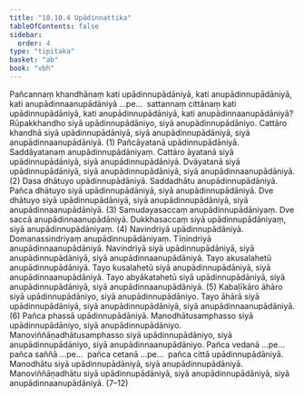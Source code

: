 ```yaml
---
title: "18.10.4 Upādinnattika"
tableOfContents: false
sidebar:
  order: 4
type: "tipitaka"
basket: "ab"
book: "vbh"
---
```



<DynamicBreadcrumb />

<Division number="1041" book="vbh">

<Paragraph number="3236" book="vbh">
Pañcannaṃ khandhānaṃ kati upādinnupādāniyā, kati anupādinnupādāniyā, kati anupādinnaanupādāniyā …pe…  sattannaṃ cittānaṃ kati upādinnupādāniyā, kati anupādinnupādāniyā, kati anupādinnaanupādāniyā?
</Paragraph>

<Paragraph number="3237" book="vbh">
Rūpakkhandho siyā upādinnupādāniyo, siyā anupādinnupādāniyo. Cattāro khandhā siyā upādinnupādāniyā, siyā anupādinnupādāniyā, siyā anupādinnaanupādāniyā. (1)
</Paragraph>

<Paragraph number="3238" book="vbh">
Pañcāyatanā upādinnupādāniyā. Saddāyatanaṃ anupādinnupādāniyaṃ. Cattāro āyatanā siyā upādinnupādāniyā, siyā anupādinnupādāniyā. Dvāyatanā siyā upādinnupādāniyā, siyā anupādinnupādāniyā, siyā anupādinnaanupādāniyā. (2)
</Paragraph>

<Paragraph number="3239" book="vbh">
Dasa dhātuyo upādinnupādāniyā. Saddadhātu anupādinnupādāniyā. Pañca dhātuyo siyā upādinnupādāniyā, siyā anupādinnupādāniyā. Dve dhātuyo siyā upādinnupādāniyā, siyā anupādinnupādāniyā, siyā anupādinnaanupādāniyā. (3)
</Paragraph>

<Paragraph number="3240" book="vbh">
Samudayasaccaṃ anupādinnupādāniyaṃ. Dve saccā anupādinnaanupādāniyā. Dukkhasaccaṃ siyā upādinnupādāniyaṃ, siyā anupādinnupādāniyaṃ. (4)
</Paragraph>

<Paragraph number="3241" book="vbh">
Navindriyā upādinnupādāniyā. Domanassindriyaṃ anupādinnupādāniyaṃ. Tīṇindriyā anupādinnaanupādāniyā. Navindriyā siyā upādinnupādāniyā, siyā anupādinnupādāniyā, siyā anupādinnaanupādāniyā. Tayo akusalahetū anupādinnupādāniyā. Tayo kusalahetū siyā anupādinnupādāniyā, siyā anupādinnaanupādāniyā. Tayo abyākatahetū siyā upādinnupādāniyā, siyā anupādinnupādāniyā, siyā anupādinnaanupādāniyā. (5)
</Paragraph>

<Paragraph number="3242" book="vbh">
Kabaḷīkāro āhāro siyā upādinnupādāniyo, siyā anupādinnupādāniyo. Tayo āhārā siyā upādinnupādāniyā, siyā anupādinnupādāniyā, siyā anupādinnaanupādāniyā. (6)
</Paragraph>

<Paragraph number="3243" book="vbh">
Pañca phassā upādinnupādāniyā. Manodhātusamphasso siyā upādinnupādāniyo, siyā anupādinnupādāniyo. Manoviññāṇadhātusamphasso siyā upādinnupādāniyo, siyā anupādinnupādāniyo, siyā anupādinnaanupādāniyo. Pañca vedanā …pe…  pañca saññā …pe…  pañca cetanā …pe…  pañca cittā upādinnupādāniyā. Manodhātu siyā upādinnupādāniyā, siyā anupādinnupādāniyā. Manoviññāṇadhātu siyā upādinnupādāniyā, siyā anupādinnupādāniyā, siyā anupādinnaanupādāniyā. (7–12)
</Paragraph>
</Division>